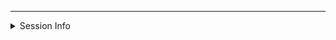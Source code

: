 <hr>

<details><summary>Session Info</summary>

<div style='font-size:14px;'>

```r
library(sessioninfo)
# save the session info as an object
pkg_sesh <- session_info(pkgs = "attached")
# get the quarto version
quarto_version <- quarto::quarto_version()
# inject the quarto info
pkg_sesh$platform$quarto <- paste(
    quarto::quarto_version(),
    "@",
    quarto::quarto_path()
)
# print it out
pkg_sesh
```

</div>

</details>
